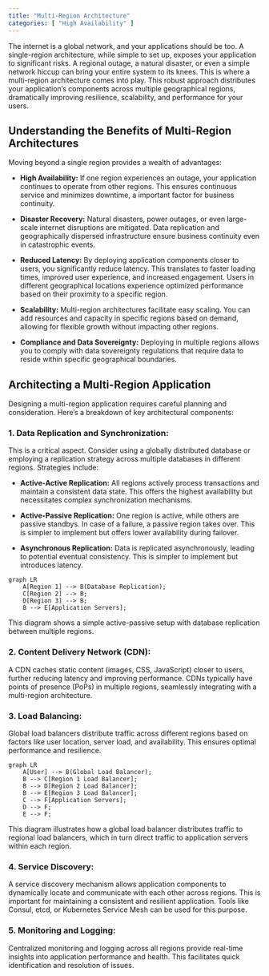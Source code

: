 ```yaml
---
title: "Multi-Region Architecture"
categories: [ "High Availability" ]
---
```


The internet is a global network, and your applications should be too. A single-region architecture, while simple to set up, exposes your application to significant risks. A regional outage, a natural disaster, or even a simple network hiccup can bring your entire system to its knees. This is where a multi-region architecture comes into play. This robust approach distributes your application's components across multiple geographical regions, dramatically improving resilience, scalability, and performance for your users.

## Understanding the Benefits of Multi-Region Architectures

Moving beyond a single region provides a wealth of advantages:

-   **High Availability:** If one region experiences an outage, your application continues to operate from other regions. This ensures continuous service and minimizes downtime, a important factor for business continuity.

-   **Disaster Recovery:** Natural disasters, power outages, or even large-scale internet disruptions are mitigated. Data replication and geographically dispersed infrastructure ensure business continuity even in catastrophic events.

-   **Reduced Latency:** By deploying application components closer to users, you significantly reduce latency. This translates to faster loading times, improved user experience, and increased engagement. Users in different geographical locations experience optimized performance based on their proximity to a specific region.

-   **Scalability:** Multi-region architectures facilitate easy scaling. You can add resources and capacity in specific regions based on demand, allowing for flexible growth without impacting other regions.

-   **Compliance and Data Sovereignty:** Deploying in multiple regions allows you to comply with data sovereignty regulations that require data to reside within specific geographical boundaries.

## Architecting a Multi-Region Application

Designing a multi-region application requires careful planning and consideration. Here's a breakdown of key architectural components:

### 1. Data Replication and Synchronization:

This is a critical aspect. Consider using a globally distributed database or employing a replication strategy across multiple databases in different regions. Strategies include:

-   **Active-Active Replication:** All regions actively process transactions and maintain a consistent data state. This offers the highest availability but necessitates complex synchronization mechanisms.

-   **Active-Passive Replication:** One region is active, while others are passive standbys. In case of a failure, a passive region takes over. This is simpler to implement but offers lower availability during failover.

-   **Asynchronous Replication:** Data is replicated asynchronously, leading to potential eventual consistency. This is simpler to implement but introduces latency.

```mermaid
graph LR
    A[Region 1] --> B(Database Replication);
    C[Region 2] --> B;
    D[Region 3] --> B;
    B --> E[Application Servers];
```

This diagram shows a simple active-passive setup with database replication between multiple regions.

### 2. Content Delivery Network (CDN):

A CDN caches static content (images, CSS, JavaScript) closer to users, further reducing latency and improving performance. CDNs typically have points of presence (PoPs) in multiple regions, seamlessly integrating with a multi-region architecture.

### 3. Load Balancing:

Global load balancers distribute traffic across different regions based on factors like user location, server load, and availability. This ensures optimal performance and resilience.

```mermaid
graph LR
    A[User] --> B(Global Load Balancer);
    B --> C[Region 1 Load Balancer];
    B --> D[Region 2 Load Balancer];
    B --> E[Region 3 Load Balancer];
    C --> F[Application Servers];
    D --> F;
    E --> F;

```

This diagram illustrates how a global load balancer distributes traffic to regional load balancers, which in turn direct traffic to application servers within each region.

### 4. Service Discovery:

A service discovery mechanism allows application components to dynamically locate and communicate with each other across regions. This is important for maintaining a consistent and resilient application. Tools like Consul, etcd, or Kubernetes Service Mesh can be used for this purpose.

### 5. Monitoring and Logging:

Centralized monitoring and logging across all regions provide real-time insights into application performance and health. This facilitates quick identification and resolution of issues.
